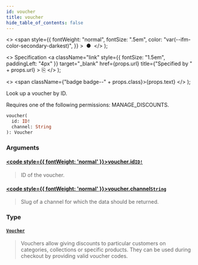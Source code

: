 ```yaml
---
id: voucher
title: voucher
hide_table_of_contents: false
---
```


  <>
    <span
      style={{
        fontWeight: "normal",
        fontSize: ".5em",
        color: "var(--ifm-color-secondary-darkest)",
      }}
    >
      &nbsp;●&nbsp;
    </span>
  </>
);

  <>
    Specification
    <a
      className="link"
      style={{ fontSize: "1.5em", paddingLeft: "4px" }}
      target="\_blank"
      href={props.url}
      title={"Specified by " + props.url}
    >
      ⎘
    </a>
  </>
);

  <>
    <span className={"badge badge--" + props.class}>{props.text}</span>
  </>
);

Look up a voucher by ID.

Requires one of the following permissions: MANAGE_DISCOUNTS.

```graphql
voucher(
  id: ID!
  channel: String
): Voucher
```

### Arguments

#### [<code style={{ fontWeight: 'normal' }}>voucher.<b>id</b></code>](#)<Bullet />[`ID!`](../../../api-reference/miscellaneous/scalars/id) <Badge class="secondary" text="non-null"/> <Badge class="secondary" text="scalar"/> <Badge class="secondary" text="miscellaneous"/>

> ID of the voucher.

#### [<code style={{ fontWeight: 'normal' }}>voucher.<b>channel</b></code>](#)<Bullet />[`String`](../../../api-reference/miscellaneous/scalars/string) <Badge class="secondary" text="scalar"/> <Badge class="secondary" text="miscellaneous"/>

> Slug of a channel for which the data should be returned.

### Type

#### [`Voucher`](../../../api-reference/discounts/objects/voucher) <Badge class="secondary" text="object"/> <Badge class="secondary" text="discounts"/>

> Vouchers allow giving discounts to particular customers on categories, collections or specific products. They can be used during checkout by providing valid voucher codes.
